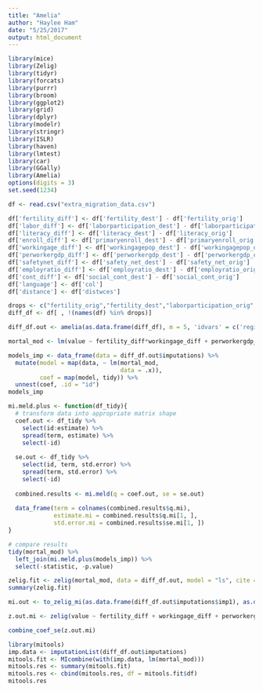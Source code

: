 ```yaml
---
title: "Amelia"
author: "Haylee Ham"
date: "5/25/2017"
output: html_document
---
```


```r
library(mice)
library(Zelig)
library(tidyr)
library(forcats)
library(purrr)
library(broom)
library(ggplot2)
library(grid)
library(dplyr)
library(modelr)
library(stringr)
library(ISLR)
library(haven)
library(lmtest)
library(car)
library(GGally)
library(Amelia)
options(digits = 3)
set.seed(1234)
```

```r
df <- read.csv("extra_migration_data.csv")
```

```r
df['fertility_diff'] <- df['fertility_dest'] - df['fertility_orig']
df['labor_diff'] <- df['laborparticipation_dest'] - df['laborparticipation_orig']
df['literacy_diff'] <- df['literacy_dest'] - df['literacy_orig']
df['enroll_diff'] <- df['primaryenroll_dest'] - df['primaryenroll_orig']
df['workingage_diff'] <- df['workingagepop_dest'] - df['workingagepop_orig']
df['perworkergdp_diff'] <- df['perworkergdp_dest'] - df['perworkergdp_orig']
df['safetynet_diff'] <- df['safety_net_dest'] - df['safety_net_orig']
df['employratio_diff'] <- df['employratio_dest'] - df['employratio_orig']
df['cont_diff'] <- df['social_cont_dest'] - df['social_cont_orig']
df['language'] <- df['col']
df['distance'] <- df['distwces']

drops <- c("fertility_orig","fertility_dest","laborparticipation_orig","laborparticipation_dest","literacy_orig","literacy_dest","primaryenroll_orig","primaryenroll_dest","workingagepop_orig","workingagepop_dest","perworkergdp_orig","perworkergdp_dest","safety_net_orig","safety_net_dest","employratio_orig","employratio_dest","social_cont_orig","social_cont_dest", "col", "distwces")
diff_df <- df[ , !(names(df) %in% drops)]
```

```r
diff_df.out <- amelia(as.data.frame(diff_df), m = 5, 'idvars' = c('region_orig', 'region_dest', 'country_orig', 'country_orig_id', 'country_dest', 'country_dest_id', 'value', 'dummy_CAN', 'dummy_USA', 'dummy_AGO', 'dummy_BDI', 'dummy_BEN', 'dummy_BFA', 'dummy_BWA', 'dummy_CAF', 'dummy_CMR', 'dummy_COM', 'dummy_DJI', 'dummy_DZA', 'dummy_ERI', 'dummy_ETH', 'dummy_GAB', 'dummy_GHA', 'dummy_GIN', 'dummy_GNB', 'dummy_GNQ', 'dummy_KEN', 'dummy_LBR', 'dummy_LBY', 'dummy_LSO', 'dummy_MAR', 'dummy_MDG', 'dummy_MLI', 'dummy_MOZ', 'dummy_MRT', 'dummy_MUS', 'dummy_MWI', 'dummy_NAM', 'dummy_NER', 'dummy_NGA', 'dummy_RWA', 'dummy_SDN', 'dummy_SEN', 'dummy_SLE', 'dummy_SOM', 'dummy_SSD', 'dummy_SWZ', 'dummy_TCD', 'dummy_TGO', 'dummy_TUN', 'dummy_TZA', 'dummy_UGA', 'dummy_ZAF', 'dummy_ZMB', 'dummy_ZWE', 'dummy_ALB', 'dummy_AUT', 'dummy_BEL', 'dummy_BGR', 'dummy_CHE', 'dummy_CHI', 'dummy_CZE', 'dummy_DEU', 'dummy_DNK', 'dummy_ESP', 'dummy_FIN', 'dummy_FRA', 'dummy_GBR', 'dummy_GRC', 'dummy_HRV', 'dummy_HUN', 'dummy_IRL', 'dummy_ISL', 'dummy_ITA', 'dummy_LUX', 'dummy_MLT', 'dummy_MNE', 'dummy_NLD', 'dummy_NOR', 'dummy_POL', 'dummy_PRT', 'dummy_ROU', 'dummy_SRB', 'dummy_SVN', 'dummy_SWE', 'dummy_ARM', 'dummy_AZE', 'dummy_BLR', 'dummy_EST', 'dummy_GEO', 'dummy_KAZ', 'dummy_LTU', 'dummy_LVA', 'dummy_MDA', 'dummy_TJK', 'dummy_TKM', 'dummy_UKR', 'dummy_UZB', 'dummy_ARE', 'dummy_BHR', 'dummy_CYP', 'dummy_IRQ', 'dummy_ISR', 'dummy_JOR', 'dummy_KWT', 'dummy_LBN', 'dummy_OMN', 'dummy_QAT', 'dummy_SAU', 'dummy_TUR', 'dummy_AFG', 'dummy_BGD', 'dummy_BTN', 'dummy_IND', 'dummy_LKA', 'dummy_MDV', 'dummy_NPL', 'dummy_PAK', 'dummy_CHN', 'dummy_JPN', 'dummy_MNG', 'dummy_IDN', 'dummy_KHM', 'dummy_MMR', 'dummy_MYS', 'dummy_PHL', 'dummy_SGP', 'dummy_THA', 'dummy_TLS', 'dummy_VNM', 'dummy_AUS', 'dummy_FJI', 'dummy_GUM', 'dummy_NCL', 'dummy_NZL', 'dummy_PNG', 'dummy_PYF', 'dummy_SLB', 'dummy_TON', 'dummy_VUT', 'dummy_WSM', 'dummy_ABW', 'dummy_ARG', 'dummy_BLZ', 'dummy_BOL', 'dummy_BRA', 'dummy_BRB', 'dummy_CHL', 'dummy_COL', 'dummy_CRI', 'dummy_CUB', 'dummy_DOM', 'dummy_ECU', 'dummy_GRD', 'dummy_GTM', 'dummy_GUY', 'dummy_HND', 'dummy_HTI', 'dummy_JAM', 'dummy_MEX', 'dummy_NIC', 'dummy_PAN', 'dummy_PER', 'dummy_PRI', 'dummy_PRY', 'dummy_SLV', 'dummy_SUR', 'dummy_URY', 'dummy_1990', 'dummy_1995', 'dummy_2000', 'dummy_2005'))
```

```r
mortal_mod <- lm(value ~ fertility_diff*workingage_diff + perworkergdp_diff*labor_diff + enroll_diff + employratio_diff + distance + language + dummy_CAN + dummy_USA + dummy_AGO + dummy_BDI + dummy_BEN + dummy_BFA + dummy_BWA + dummy_CAF + dummy_CMR + dummy_COM + dummy_DJI + dummy_DZA + dummy_ERI + dummy_ETH + dummy_GAB + dummy_GHA + dummy_GIN + dummy_GNB + dummy_GNQ + dummy_KEN + dummy_LBR + dummy_LBY + dummy_LSO + dummy_MAR + dummy_MDG + dummy_MLI + dummy_MOZ + dummy_MRT + dummy_MUS + dummy_MWI + dummy_NAM + dummy_NER + dummy_NGA + dummy_RWA + dummy_SDN + dummy_SEN + dummy_SLE + dummy_SOM + dummy_SSD + dummy_SWZ + dummy_TCD + dummy_TGO + dummy_TUN + dummy_TZA + dummy_UGA + dummy_ZAF + dummy_ZMB + dummy_ZWE + dummy_ALB + dummy_AUT + dummy_BEL + dummy_BGR + dummy_CHE + dummy_CHI + dummy_CZE + dummy_DEU + dummy_DNK + dummy_ESP + dummy_FIN + dummy_FRA + dummy_GBR + dummy_GRC + dummy_HRV + dummy_HUN + dummy_IRL + dummy_ISL + dummy_ITA + dummy_LUX + dummy_MLT + dummy_MNE + dummy_NLD + dummy_NOR + dummy_POL + dummy_PRT + dummy_ROU + dummy_SRB + dummy_SVN + dummy_SWE + dummy_ARM + dummy_AZE + dummy_BLR + dummy_EST + dummy_GEO + dummy_KAZ + dummy_LTU + dummy_LVA + dummy_MDA + dummy_TJK + dummy_TKM + dummy_UKR + dummy_UZB + dummy_ARE + dummy_BHR + dummy_CYP + dummy_IRQ + dummy_ISR + dummy_JOR + dummy_KWT + dummy_LBN + dummy_OMN + dummy_QAT + dummy_SAU + dummy_TUR + dummy_AFG + dummy_BGD + dummy_BTN + dummy_IND + dummy_LKA + dummy_MDV + dummy_NPL + dummy_PAK + dummy_CHN + dummy_JPN + dummy_MNG + dummy_IDN + dummy_KHM + dummy_MMR + dummy_MYS + dummy_PHL + dummy_SGP + dummy_THA + dummy_TLS + dummy_VNM + dummy_AUS + dummy_FJI + dummy_GUM + dummy_NCL + dummy_NZL + dummy_PNG + dummy_PYF + dummy_SLB + dummy_TON + dummy_VUT + dummy_WSM + dummy_ABW + dummy_ARG + dummy_BLZ + dummy_BOL + dummy_BRA + dummy_BRB + dummy_CHL + dummy_COL + dummy_CRI + dummy_CUB + dummy_DOM + dummy_ECU + dummy_GRD + dummy_GTM + dummy_GUY + dummy_HND + dummy_HTI + dummy_JAM + dummy_MEX + dummy_NIC + dummy_PAN + dummy_PER + dummy_PRI + dummy_PRY + dummy_SLV + dummy_SUR + dummy_URY + dummy_1990 + dummy_1995 + dummy_2000 + dummy_2005, data=diff_df)
```


```r
models_imp <- data_frame(data = diff_df.out$imputations) %>%
  mutate(model = map(data, ~ lm(mortal_mod,
                                data = .x)),
         coef = map(model, tidy)) %>%
  unnest(coef, .id = "id")
models_imp
```



```r
mi.meld.plus <- function(df_tidy){
  # transform data into appropriate matrix shape
  coef.out <- df_tidy %>%
    select(id:estimate) %>%
    spread(term, estimate) %>%
    select(-id)
  
  se.out <- df_tidy %>%
    select(id, term, std.error) %>%
    spread(term, std.error) %>%
    select(-id)
  
  combined.results <- mi.meld(q = coef.out, se = se.out)
  
  data_frame(term = colnames(combined.results$q.mi),
             estimate.mi = combined.results$q.mi[1, ],
             std.error.mi = combined.results$se.mi[1, ])
}

# compare results
tidy(mortal_mod) %>%
  left_join(mi.meld.plus(models_imp)) %>%
  select(-statistic, -p.value)
```



```r
zelig.fit <- zelig(mortal_mod, data = diff_df.out, model = "ls", cite = FALSE)
summary(zelig.fit)
```

```r
mi.out <- to_zelig_mi(as.data.frame(diff_df.out$imputations$imp1), as.data.frame(diff_df.out$imputations$imp2), as.data.frame(diff_df.out$imputations$imp3), as.data.frame(diff_df.out$imputations$imp4), as.data.frame(diff_df.out$imputations$imp5))

z.out.mi <- zelig(value ~ fertility_diff + workingage_diff + perworkergdp_diff + labor_diff + enroll_diff + employratio_diff+ distance + language + dummy_CAN + dummy_USA + dummy_AGO + dummy_BDI + dummy_BEN + dummy_BFA + dummy_BWA + dummy_CAF + dummy_CMR + dummy_COM + dummy_DJI + dummy_DZA + dummy_ERI + dummy_ETH + dummy_GAB + dummy_GHA + dummy_GIN + dummy_GNB + dummy_GNQ + dummy_KEN + dummy_LBR + dummy_LBY + dummy_LSO + dummy_MAR + dummy_MDG + dummy_MLI + dummy_MOZ + dummy_MRT + dummy_MUS + dummy_MWI + dummy_NAM + dummy_NER + dummy_NGA + dummy_RWA + dummy_SDN + dummy_SEN + dummy_SLE + dummy_SOM + dummy_SSD + dummy_SWZ + dummy_TCD + dummy_TGO + dummy_TUN + dummy_TZA + dummy_UGA + dummy_ZAF + dummy_ZMB + dummy_ZWE + dummy_ALB + dummy_AUT + dummy_BEL + dummy_BGR + dummy_CHE + dummy_CHI + dummy_CZE + dummy_DEU + dummy_DNK + dummy_ESP + dummy_FIN + dummy_FRA + dummy_GBR + dummy_GRC + dummy_HRV + dummy_HUN + dummy_IRL + dummy_ISL + dummy_ITA + dummy_LUX + dummy_MLT + dummy_MNE + dummy_NLD + dummy_NOR + dummy_POL + dummy_PRT + dummy_ROU + dummy_SRB + dummy_SVN + dummy_SWE + dummy_ARM + dummy_AZE + dummy_BLR + dummy_EST + dummy_GEO + dummy_KAZ + dummy_LTU + dummy_LVA + dummy_MDA + dummy_TJK + dummy_TKM + dummy_UKR + dummy_UZB + dummy_ARE + dummy_BHR + dummy_CYP + dummy_IRQ + dummy_ISR + dummy_JOR + dummy_KWT + dummy_LBN + dummy_OMN + dummy_QAT + dummy_SAU + dummy_TUR + dummy_AFG + dummy_BGD + dummy_BTN + dummy_IND + dummy_LKA + dummy_MDV + dummy_NPL + dummy_PAK + dummy_CHN + dummy_JPN + dummy_MNG + dummy_IDN + dummy_KHM + dummy_MMR + dummy_MYS + dummy_PHL + dummy_SGP + dummy_THA + dummy_TLS + dummy_VNM + dummy_AUS + dummy_FJI + dummy_GUM + dummy_NCL + dummy_NZL + dummy_PNG + dummy_PYF + dummy_SLB + dummy_TON + dummy_VUT + dummy_WSM + dummy_ABW + dummy_ARG + dummy_BLZ + dummy_BOL + dummy_BRA + dummy_BRB + dummy_CHL + dummy_COL + dummy_CRI + dummy_CUB + dummy_DOM + dummy_ECU + dummy_GRD + dummy_GTM + dummy_GUY + dummy_HND + dummy_HTI + dummy_JAM + dummy_MEX + dummy_NIC + dummy_PAN + dummy_PER + dummy_PRI + dummy_PRY + dummy_SLV + dummy_SUR + dummy_URY + dummy_1990 + dummy_1995 + dummy_2000 + dummy_2005, model = "ls", data = mi.out)
```

```r
combine_coef_se(z.out.mi)
```

```r
library(mitools)
imp.data <- imputationList(diff_df.out$imputations)
mitools.fit <- MIcombine(with(imp.data, lm(mortal_mod)))
mitools.res <- summary(mitools.fit)
mitools.res <- cbind(mitools.res, df = mitools.fit$df)
mitools.res
```

